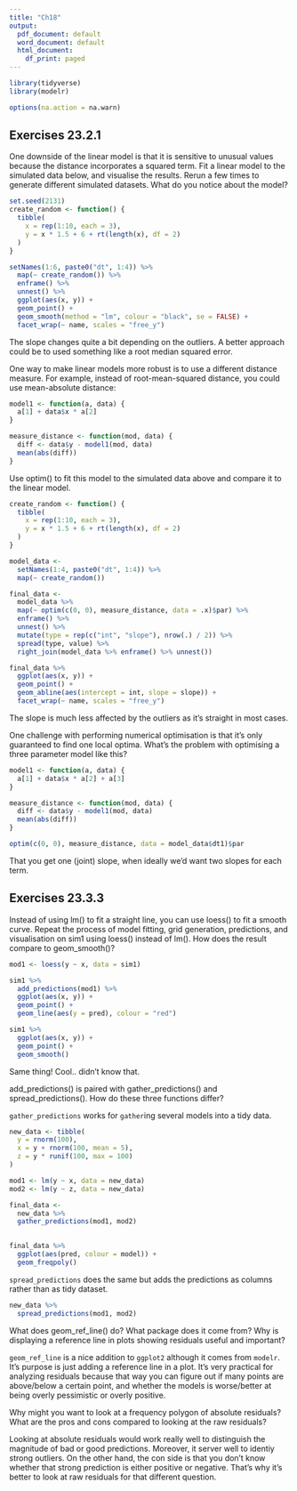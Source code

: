 ---
title: "Ch18"
output:
  pdf_document: default
  word_document: default
  html_document:
    df_print: paged
---

```{r}
library(tidyverse)
library(modelr)

options(na.action = na.warn)
```
## Exercises 23.2.1

One downside of the linear model is that it is sensitive to unusual values because the distance incorporates a squared term. Fit a linear model to the simulated data below, and visualise the results. Rerun a few times to generate different simulated datasets. What do you notice about the model?

```{r}

set.seed(2131)
create_random <- function() {
  tibble(
    x = rep(1:10, each = 3),
    y = x * 1.5 + 6 + rt(length(x), df = 2)
  )
}

setNames(1:6, paste0("dt", 1:4)) %>% 
  map(~ create_random()) %>%
  enframe() %>% 
  unnest() %>% 
  ggplot(aes(x, y)) +
  geom_point() +
  geom_smooth(method = "lm", colour = "black", se = FALSE) +
  facet_wrap(~ name, scales = "free_y")
```

The slope changes quite a bit depending on the outliers. A better approach could be to used something like a root median squared error.

One way to make linear models more robust is to use a different distance measure. For example, instead of root-mean-squared distance, you could use mean-absolute distance:

```{r}
model1 <- function(a, data) {
  a[1] + data$x * a[2]
}

measure_distance <- function(mod, data) {
  diff <- data$y - model1(mod, data)
  mean(abs(diff))
}
```

Use optim() to fit this model to the simulated data above and compare it to the linear model.

```{r}
create_random <- function() {
  tibble(
    x = rep(1:10, each = 3),
    y = x * 1.5 + 6 + rt(length(x), df = 2)
  )
}

model_data <-
  setNames(1:4, paste0("dt", 1:4)) %>% 
  map(~ create_random())

final_data <-
  model_data %>% 
  map(~ optim(c(0, 0), measure_distance, data = .x)$par) %>% 
  enframe() %>%
  unnest() %>% 
  mutate(type = rep(c("int", "slope"), nrow(.) / 2)) %>% 
  spread(type, value) %>% 
  right_join(model_data %>% enframe() %>% unnest())

final_data %>% 
  ggplot(aes(x, y)) +
  geom_point() +
  geom_abline(aes(intercept = int, slope = slope)) +
  facet_wrap(~ name, scales = "free_y")
```
The slope is much less affected by the outliers as it's straight in most cases.

One challenge with performing numerical optimisation is that it’s only guaranteed to find one local optima. What’s the problem with optimising a three parameter model like this?

```{r}
model1 <- function(a, data) {
  a[1] + data$x * a[2] + a[3]
}

measure_distance <- function(mod, data) {
  diff <- data$y - model1(mod, data)
  mean(abs(diff))
}

optim(c(0, 0), measure_distance, data = model_data$dt1)$par
```
That you get one (joint) slope, when ideally we'd want two slopes for each term.


## Exercises 23.3.3

Instead of using lm() to fit a straight line, you can use loess() to fit a smooth curve. Repeat the process of model fitting, grid generation, predictions, and visualisation on sim1 using loess() instead of lm(). How does the result compare to geom_smooth()?

```{r}
mod1 <- loess(y ~ x, data = sim1)

sim1 %>% 
  add_predictions(mod1) %>% 
  ggplot(aes(x, y)) +
  geom_point() +
  geom_line(aes(y = pred), colour = "red")

sim1 %>% 
  ggplot(aes(x, y)) +
  geom_point() +
  geom_smooth()

```


Same thing! Cool.. didn't know that.

add_predictions() is paired with gather_predictions() and spread_predictions(). How do these three functions differ?

`gather_predictions` works for `gather`ing several models into a tidy data.

```{r}
new_data <- tibble(
  y = rnorm(100),
  x = y + rnorm(100, mean = 5),
  z = y * runif(100, max = 100)
)

mod1 <- lm(y ~ x, data = new_data)
mod2 <- lm(y ~ z, data = new_data)

final_data <-
  new_data %>% 
  gather_predictions(mod1, mod2)

  
final_data %>% 
  ggplot(aes(pred, colour = model)) +
  geom_freqpoly()
```

`spread_predictions` does the same but adds the predictions as columns rather than as tidy dataset.

```{r}
new_data %>% 
  spread_predictions(mod1, mod2)
```



What does geom_ref_line() do? What package does it come from? Why is displaying a reference line in plots showing residuals useful and important?

`geom_ref_line` is a nice addition to `ggplot2` although it comes from `modelr`. It's purpose is just adding a reference line in a plot. It's very practical for analyzing residuals because that way you can figure out if many points are above/below a certain point, and whether the models is worse/better at being overly pessimistic or overly positive.

Why might you want to look at a frequency polygon of absolute residuals? What are the pros and cons compared to looking at the raw residuals?

Looking at absolute residuals would work really well to distinguish the magnitude of bad or good predictions. Moreover, it server well to identiy strong outliers. On the other hand, the con side is that you don't know whether that strong prediction is either positive or negative. That's why it's better to look at raw residuals for that different question.
